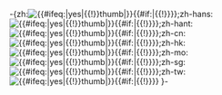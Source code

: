 -{zh:[[File:Chinese Wikipedia's Main Page screenshot  zh.png|{{#ifeq:{{{thumb|}}}|yes|{{{width|250px}}}{{!}}thumb|{{{width|250px}}}}}{{#if:{{{desc-hans|}}}|{{!}}{{{desc-hans}}}}}]];zh-hans:[[File:Chinese Wikipedia's Main Page screenshot zh-hans.png|{{#ifeq:{{{thumb|}}}|yes|{{{width|250px}}}{{!}}thumb|{{{width|250px}}}}}{{#if:{{{desc-hans|}}}|{{!}}{{{desc-hans}}}}}]];zh-hant:[[File:Chinese Wikipedia's Main Page screenshot zh-hant.png|{{#ifeq:{{{thumb|}}}|yes|{{{width|250px}}}{{!}}thumb|{{{width|250px}}}}}{{#if:{{{desc-hant|}}}|{{!}}{{{desc-hant}}}}}]];zh-cn:[[File:Chinese Wikipedia's Main Page screenshot zh-cn.png|{{#ifeq:{{{thumb|}}}|yes|{{{width|250px}}}{{!}}thumb|{{{width|250px}}}}}{{#if:{{{desc-hans|}}}|{{!}}{{{desc-hans}}}}}]];zh-hk:[[File:Chinese Wikipedia's Main Page screenshot zh-hk.png|{{#ifeq:{{{thumb|}}}|yes|{{{width|250px}}}{{!}}thumb|{{{width|250px}}}}}{{#if:{{{desc-hant|}}}|{{!}}{{{desc-hant}}}}}]];zh-mo:[[File:Chinese Wikipedia's Main Page screenshot zh-mo.png|{{#ifeq:{{{thumb|}}}|yes|{{{width|250px}}}{{!}}thumb|{{{width|250px}}}}}{{#if:{{{desc-hant|}}}|{{!}}{{{desc-hant}}}}}]];zh-sg:[[File:Chinese Wikipedia's Main Page screenshot zh-sg.png|{{#ifeq:{{{thumb|}}}|yes|{{{width|250px}}}{{!}}thumb|{{{width|250px}}}}}{{#if:{{{desc-hans|}}}|{{!}}{{{desc-hans}}}}}]];zh-tw:[[File:Chinese Wikipedia's Main Page screenshot zh-tw.png|{{#ifeq:{{{thumb|}}}|yes|{{{width|250px}}}{{!}}thumb|{{{width|250px}}}}}{{#if:{{{desc-hant|}}}|{{!}}{{{desc-hant}}}}}]]
}-<noinclude>{{doc}}</noinclude>